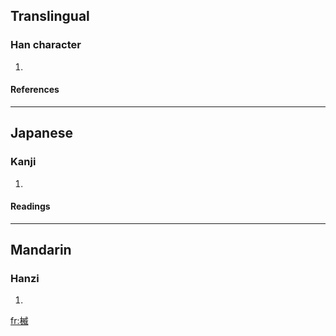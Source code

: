 ==Translingual==
===Han character===
{{Han char|rn=75|rad=木|as=09|sn=13|four=|canj=木戈竹女 (DIHV)}}
# {{defn|Han|sort=木09}}
====References====
{{Han ref|kx=0541.140|dkj=15177|dj=0929.040|hdz=21246.010|uh=6972|ud=26994}}

----
==Japanese==
===Kanji===
{{ja-kanji|grade=|rs=木09}}
# {{defn|Japanese}} 
====Readings====
{{ja-readings|on=[[い]] (i)|kun=[[おまる]] (omaru), [[おかわ]] (okawa), [[とい]] (toi)}}

----
==Mandarin==
===Hanzi===
{{cmn-hanzi|pin=[[jiē]] ([[jie1]]), [[wēi]] ([[wei1]])|wg=chieh<sup>1</sup>, wei<sup>1</sup>}}
# {{defn|Mandarin}}

[[fr:楲]]